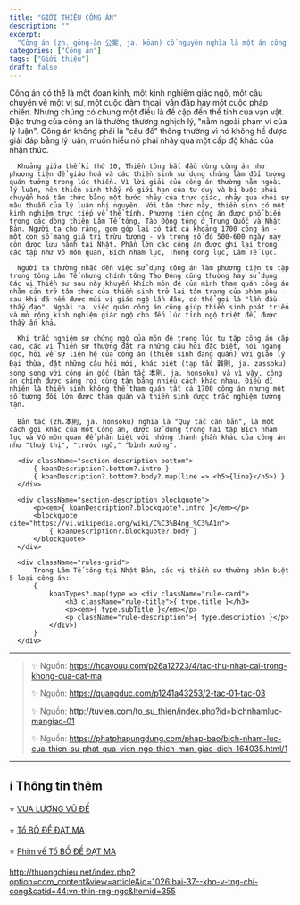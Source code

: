 ```yaml
---
title: "GIỚI THIỆU CÔNG ÁN"
description: ""
excerpt:
  "Công án (zh. gōng-àn 公案, ja. kōan) cố nguyên nghĩa là một án công khai, quyết định phải trái trong quan phủ. Trong Thiền tông, thuật ngữ quan trọng này chỉ một phương pháp tu tập thiền định đặc biệt."
categories: ["Công án"]
tags: ["Giới thiệu"]
draft: false
---
```



<section className="rules" id="rules">
  <div className="container">
      Công án có thể là một đoạn kinh, một kinh nghiệm giác ngộ, một câu chuyện về một vị sư, một cuộc đàm thoại, vấn đáp hay một cuộc pháp chiến. Nhưng chúng có chung một điều là đề cập đến thể tính của vạn vật. Đặc trưng của công án là thường thường nghịch lý, "nằm ngoài phạm vi của lý luận". Công án không phải là "câu đố" thông thường vì nó không hề được giải đáp bằng lý luận, muốn hiểu nó phải nhảy qua một cấp độ khác của nhận thức.

      Khoảng giữa thế kỉ thứ 10, Thiền tông bắt đầu dùng công án như phương tiện để giáo hoá và các thiền sinh sử dụng chúng làm đối tượng quán tưởng trong lúc thiền. Vì lời giải của công án thường nằm ngoài lý luận, nên thiền sinh thấy rõ giới hạn của tư duy và bị buộc phải chuyển hoá tâm thức bằng một bước nhảy của trực giác, nhảy qua khỏi sự mâu thuẫn của lý luận nhị nguyên. Với tâm thức này, thiền sinh có một kinh nghiệm trực tiếp về thể tính. Phương tiện công án được phổ biến trong các dòng thiền Lâm Tế tông, Tào Động tông ở Trung Quốc và Nhật Bản. Người ta cho rằng, gom góp lại có tất cả khoảng 1700 công án - một con số mang giá trị trừu tượng - và trong số đó 500-600 ngày nay còn được lưu hành tại Nhật. Phần lớn các công án được ghi lại trong các tập như Vô môn quan, Bích nham lục, Thong dong lục, Lâm Tế lục.

      Người ta thường nhắc đến việc sử dụng công án làm phương tiện tu tập trong tông Lâm Tế nhưng chính tông Tào Động cũng thường hay sử dụng. Các vị Thiền sư sau này khuyến khích môn đệ của mình tham quán công án nhằm cản trở tâm thức của thiền sinh trở lại tâm trạng của phàm phu - sau khi đã nếm được mùi vị giác ngộ lần đầu, có thể gọi là "lần đầu thấy đạo". Ngoài ra, việc quán công án cũng giúp thiền sinh phát triển và mở rộng kinh nghiệm giác ngộ cho đến lúc tỉnh ngộ triệt để, được thầy ấn khả.

      Khi trắc nghiệm sự chứng ngộ của môn đệ trong lúc tu tập công án cấp cao, các vị Thiền sư thường đặt ra những câu hỏi đặc biệt, hỏi ngang dọc, hỏi về sự liên hệ của công án (thiền sinh đang quán) với giáo lý Đại thừa, đặt những câu hỏi mới, khác biệt (tạp tắc 雜則, ja. zassoku) song song với công án gốc (bản tắc 本則, ja. honsoku) và vì vậy, công án chính được sáng rọi cùng tận bằng nhiều cách khác nhau. Điều dĩ nhiên là thiền sinh không thể tham quán tất cả 1700 công án nhưng một số tương đối lớn được tham quán và thiền sinh được trắc nghiệm tường tận.

      Bản tắc (zh.本則, ja. honsoku) nghĩa là "Quy tắc căn bản", là một cách gọi khác của một Công án, được sử dụng trong hai tập Bích nham lục và Vô môn quan để phân biệt với những thành phần khác của công án như "thuỳ thị", "trước ngữ," "bình xướng".

      <div className="section-description bottom">
          { koanDescription?.bottom?.intro }
          { koanDescription?.bottom?.body?.map(line => <h5>{line}</h5>) }
      </div>

      <div className="section-description blockquote">
          <p><em>{ koanDescription?.blockquote?.intro }</em></p>
          <blockquote cite="https://vi.wikipedia.org/wiki/C%C3%B4ng_%C3%A1n">
              { koanDescription?.blockquote?.body }
          </blockquote>
      </div>

      <div className="rules-grid">
          Trong Lâm Tế tông tại Nhật Bản, các vị thiền sư thường phân biệt 5 loại công án:
          {
              koanTypes?.map(type => <div className="rule-card">
                  <h3 className="rule-title">{ type.title }</h3>
                  <p><em>{ type.subTitle }</em></p>
                  <p className="rule-description">{ type.description }</p>
              </div>)
          }
      </div>
  </div>
</section>

<hr className="blog-rule" />

> ✨ Nguồn:  https://hoavouu.com/p26a12723/4/tac-thu-nhat-cai-trong-khong-cua-dat-ma
>
> ✨ Nguồn:  https://quangduc.com/p1241a43253/2-tac-01-tac-03
>
> ✨ Nguồn:  http://tuvien.com/to_su_thien/index.php?id=bichnhamluc-mangiac-01
>
> ✨ Nguồn:  https://phatphapungdung.com/phap-bao/bich-nham-luc-cua-thien-su-phat-qua-vien-ngo-thich-man-giac-dich-164035.html/1

***

## ℹ️ Thông tin thêm

[^1]: ⭐️ <a href="http://tuvien.com/danh_nhan_the_gioi/index.php?id=026vode" target="_blank">VUA LƯƠNG VŨ ĐẾ</a>

⭐️ <a href="https://phatgiao.org.vn/vi-sao-vua-luong-vo-de-ca-doi-xay-chua-bo-thi-cung-duong-ma-khong-co-cong-duc-d38851.html" target="_blank">VUA LƯƠNG VŨ ĐẾ</a>

[^2]: ⭐️ <a href="https://phatgiao.org.vn/nhung-dieu-ky-dac-ve-to-su-thien-tong-bo-de-dat-ma-d41702.html" target="_blank">Tổ BỒ ĐỀ ĐẠT MA</a>

⭐️ <a href="https://thuvienhoasen.org/a7607/bo-de-dat-ma-to-thien-tong-thu-nhat-trung-hoa" target="_blank">Tổ BỒ ĐỀ ĐẠT MA</a>

⭐️ <a href="https://www.youtube.com/watch?v=Gde_kk24DFs" target="_blank">Phim về Tổ BỒ ĐỀ ĐẠT MA</a>

[^3]: ⭐️ <a href="https://blog.phapthihoi.org/cao-tang-di-truyen-sau-nhi-to-bao-chi-chi-cong/" target="_blank">TS BẢO CHÍ CÔNG</a>

http://thuongchieu.net/index.php?option=com_content&view=article&id=1026:bai-37--kho-v-tng-chi-cong&catid=44:vn-thin-rng-ngc&Itemid=355
